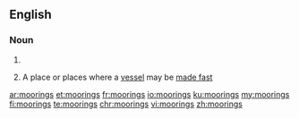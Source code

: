 ==English==

===Noun===
{{head|en|plural}}

# {{plural of|mooring|lang=en}}
# {{context|nautical|lang=en}} A place or places where a [[vessel]] may be [[made fast]]

[[ar:moorings]]
[[et:moorings]]
[[fr:moorings]]
[[io:moorings]]
[[ku:moorings]]
[[my:moorings]]
[[fi:moorings]]
[[te:moorings]]
[[chr:moorings]]
[[vi:moorings]]
[[zh:moorings]]